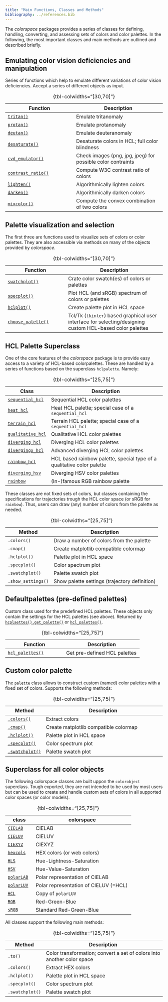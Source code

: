 ```yaml
---
title: "Main Functions, Classes and Methods"
bibliography: ../references.bib
---
```


The _colorspace_ packages provides a series of classes for defining, handling,
converting, and assessing sets of colors and color palettes. In the following,
the most important classes and main methods are outlined and described briefly.


## Emulating color vision deficiencies and manipulation

Series of functions which help to emulate different variations of color vision
deficiencies. Accept a series of different objects as input.

| Function       | Description |
| -------------- | ------------------|
| [`tritan()`](/man/colorspace.CVD.tritan.qmd) | Emulate tritanomaly |
| [`protan()`](/man/colorspace.CVD.protan.qmd) | Emulate protanomaly |
| [`deutan()`](/man/colorspace.CVD.deutan.qmd) | Emulate deuteranomaly |
| [`desaturate()`](/man/colorspace.CVD.desaturate.qmd) | Desaturate colors in HCL; full color blindness |
| [`cvd_emulator()`](/man/colorspace.cvd_emulator.cvd_emulator.qmd) | Check images (png, jpg, jpeg) for possible color contraints |
| [`contrast_ratio()`](/man/colorspace.utils.contrast_ratio.qmd) | Compute W3C contrast ratio of colors |
| [`lighten()`](/man/colorspace.utils.lighten.qmd) | Algorithmically lighten colors |
| [`darken()`](/man/colorspace.utils.darken.qmd) | Algorithmically darken colors |
| [`mixcolor()`](/man/colorspace.utils.mixcolor.qmd) | Compute the convex combination of two colors |

: {tbl-colwidths="[30,70]"}


## Palette visualization and selection

The first three are functions used to visualize sets of colors or color palettes.
They are also accessible via methods on many of the objects provided by _colorspace_.

| Function | Description    |
|----------|----------------|
| [`swatchplot()`](/man/colorspace.swatchplot.swatchplot.qmd) | Crate color swatch(es) of colors or palettes |
| [`specplot()`](/man/colorspace.specplot.specplot.qmd) | Plot HCL (and sRGB) spectrum of colors or palettes |
| [`hclplot()`](/man/colorspace.hclplot.hclplot.qmd) | Create palette plot in HCL space |
| [`choose_palette()`](/man/colorspace.choose_palette.choose_palette.qmd) | Tcl/Tk (`tkinter`) based graphical user interface for selecting/designing custom HCL-based color palettes |

: {tbl-colwidths="[30,70]"}

## HCL Palette Superclass

One of the core features of the _colorspace_ package is to provide easy
access to a variety of HCL-based colorpalettes. These are handled by
a series of functions based on the superclass `hclpalette`. Namely:

| Class  | Description |
|--------|--------------------------|
| [`sequential_hcl`](/man/colorspace.palettes.sequential_hcl.qmd) | Sequential HCL color palettes |
| [`heat_hcl`](/man/colorspace.palettes.heat_hcl.qmd) | Heat HCL palette; special case of a `sequential_hcl` |
| [`terrain_hcl`](/man/colorspace.palettes.terrain_hcl.qmd) | Terrain HCL palette; special case of a `sequential_hcl` |
| [`qualitative_hcl`](/man/colorspace.palettes.qualitative_hcl.qmd) | Qualitative HCL color palettes |
| [`diverging_hcl`](/man/colorspace.palettes.diverging_hcl.qmd) | Diverging HCL color palettes |
| [`divergingx_hcl`](/man/colorspace.palettes.diverging_hcl.qmd) | Advanced diverging HCL color palettes |
| [`rainbow_hcl`](/man/colorspace.palettes.rainbow_hcl.qmd) | HCL based rainbow palette, special type of a qualitative color palette |
| [`diverging_hsv`](/man/colorspace.palettes.diverging_hsv.qmd) | Diverging HSV color palettes |
| [`rainbow`](/man/colorspace.palettes.rainbow.qmd) | (In-)famous RGB rainbow palette |

: {tbl-colwidths="[25,75]"}

These classes are not fixed sets of colors, but classes containing the
specifications for trajectories trough the HCL color space (or sRGB for `rainbow`).
Thus, users can draw (any) number of colors from the palette as needed.

| Method   | Description |
|----------|-----------------------------------|
| `.colors()`     | Draw a number of colors from the palette |
| `.cmap()`       | Create matplotlib compatible colormap |
| `.hclplot()`    | Palette plot in HCL space |
| `.specplot()`   | Color spectrum plot |
| `.swatchplot()` | Palette swatch plot |
| `.show_settings()` | Show palette settings (trajectory definition) |

: {tbl-colwidths="[25,75]"}


## Defaultpalettes (pre-defined palettes)

Custom class used for the predefined HCL palettes. These objects only contain
the settings for the HCL palettes (see above). Returned by 
[`hcplaettes().get_palette()`](/man/colorspace.palettes.hclpalettes.get_palette.qmd)
or [`hcl_palettes()`](/man/colorspace.hcl_palettes.hcl_palettes.qmd).

| Function | Description |
|----------|-------------|
| [`hcl_palettes()`](/man/colorspace.hcl_palettes.hcl_palettes.qmd) | Get pre-defined HCL palettes |

: {tbl-colwidths="[25,75]"}


## Custom color palette

The [`palette`](/man/colorspace.palettes.palette.qmd) class allows
to construct custom (named) color palettes with a fixed set of
colors. Supports the following methods:


| Method   | Description |
|----------|-----------------------------------|
| [`.colors()`](/man/colorspace.palettes.palette.colors.qmd) | Extract colors |
| [`.cmap()`](/man/colorspace.palettes.palette.cmap.qmd) | Create matplotlib compatible colormap |
| [`.hclplot()`](/man/colorspace.palettes.palette.hclplot.qmd) | Palette plot in HCL space |
| [`.specplot()`](/man/colorspace.palettes.palette.specplot.qmd) | Color spectrum plot |
| [`.swatchplot()`](/man/colorspace.palettes.palette.swatchplot.qmd) | Palette swatch plot |

: {tbl-colwidths="[25,75]"}




## Superclass for all color objects

The following colorspace classes are built uppon the `colorobject` superclass.
Tough exported, they are not intended to be used by most users but can be used
to create and handle custom sets of colors in all supported color spaces (or color
models).

| class    | colorspace |
|----------|-----------------------------------|
| [`CIELAB`](/man/colorspace.colorlib.HCL.qmd) | CIELAB |
| [`CIELUV`](/man/colorspace.colorlib.HCL.qmd) | CIELUV |
| [`CIEXYZ`](/man/colorspace.colorlib.HCL.qmd) | CIEXYZ |
| [`hexcols`](/man/colorspace.colorlib.HCL.qmd) | HEX colors (or web colors) |
| [`HLS`](/man/colorspace.colorlib.HCL.qmd) | Hue-Lightness-Saturation |
| [`HSV`](/man/colorspace.colorlib.HCL.qmd) | Hue-Value-Saturation |
| [`polarLAB`](/man/colorspace.colorlib.HCL.qmd) | Polar representation of CIELAB |
| [`polarLUV`](/man/colorspace.colorlib.polarLUV.qmd) | Polar representation of CIELUV (=HCL) |
| [`HCL`](/man/colorspace.colorlib.HCL.qmd) | Copy of `polarLUV` |
| [`RGB`](/man/colorspace.colorlib.RGB.qmd) | Red-Green-Blue
| [`sRGB`](/man/colorspace.colorlib.sRGB.qmd) | Standard Red-Green-Blue |

: {tbl-colwidths="[25,75]"}

All classes support the following main methods:

| Method   | Description |
|----------|-----------------------------------|
| `.to()`         | Color transformation; convert a set of colors into another color space |
| `.colors()`     | Extract HEX colors |
| `.hclplot()`    | Palette plot in HCL space |
| `.specplot()`   | Color spectrum plot |
| `.swatchplot()` | Palette swatch plot |

: {tbl-colwidths="[25,75]"}

